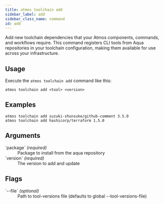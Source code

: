 ```yaml
---
title: atmos toolchain add
sidebar_label: add
sidebar_class_name: command
id: add
---
```


<Intro>
Add new toolchain dependencies that your Atmos components, commands, and workflows require. This command registers CLI tools from Aqua repositories in your toolchain configuration, making them available for use across your infrastructure.
</Intro>

<Screengrab title="atmos toolchain add --help" slug="atmos-toolchain-add--help" />

## Usage

Execute the `atmos toolchain add` command like this:

```shell
atmos toolchain add <tool> <version>
```

## Examples

```shell
atmos toolchain add suzuki-shunsuke/github-comment 3.5.0
atmos toolchain add hashicorp/terraform 1.5.0
```

## Arguments

<dl>
    <dt>`package` <em>(required)</em></dt>
    <dd>
        Package to install from the aqua repository
    </dd>
    <dt>`version` <em>(required)</em></dt>
    <dd>
        The version to add and update
    </dd>
</dl>

## Flags

<dl>
    <dt>`--file`  <em>(optional)</em></dt>
    <dd>
        Path to tool-versions file (defaults to global --tool-versions-file)
    </dd>

</dl>
